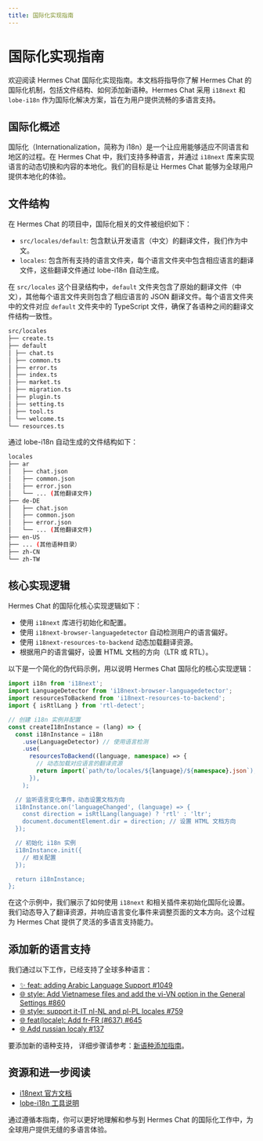 ```yaml
---
title: 国际化实现指南
---
```


# 国际化实现指南

欢迎阅读 Hermes Chat 国际化实现指南。本文档将指导你了解 Hermes Chat 的国际化机制，包括文件结构、如何添加新语种。Hermes Chat 采用 `i18next` 和 `lobe-i18n` 作为国际化解决方案，旨在为用户提供流畅的多语言支持。

## 国际化概述

国际化（Internationalization，简称为 i18n）是一个让应用能够适应不同语言和地区的过程。在 Hermes Chat 中，我们支持多种语言，并通过 `i18next` 库来实现语言的动态切换和内容的本地化。我们的目标是让 Hermes Chat 能够为全球用户提供本地化的体验。

## 文件结构

在 Hermes Chat 的项目中，国际化相关的文件被组织如下：

- `src/locales/default`: 包含默认开发语言（中文）的翻译文件，我们作为中文。
- `locales`: 包含所有支持的语言文件夹，每个语言文件夹中包含相应语言的翻译文件，这些翻译文件通过 lobe-i18n 自动生成。

在 `src/locales` 这个目录结构中，`default` 文件夹包含了原始的翻译文件（中文），其他每个语言文件夹则包含了相应语言的 JSON 翻译文件。每个语言文件夹中的文件对应 `default` 文件夹中的 TypeScript 文件，确保了各语种之间的翻译文件结构一致性。

```bash
src/locales
├── create.ts
├── default
│ ├── chat.ts
│ ├── common.ts
│ ├── error.ts
│ ├── index.ts
│ ├── market.ts
│ ├── migration.ts
│ ├── plugin.ts
│ ├── setting.ts
│ ├── tool.ts
│ └── welcome.ts
└── resources.ts
```

通过 lobe-i18n 自动生成的文件结构如下：

```bash
locales
├── ar
│   ├── chat.json
│   ├── common.json
│   ├── error.json
│   └── ... (其他翻译文件)
├── de-DE
│   ├── chat.json
│   ├── common.json
│   ├── error.json
│   └── ... (其他翻译文件)
├── en-US
├── ... (其他语种目录）
├── zh-CN
└── zh-TW
```

## 核心实现逻辑

Hermes Chat 的国际化核心实现逻辑如下：

- 使用 `i18next` 库进行初始化和配置。
- 使用 `i18next-browser-languagedetector` 自动检测用户的语言偏好。
- 使用 `i18next-resources-to-backend` 动态加载翻译资源。
- 根据用户的语言偏好，设置 HTML 文档的方向（LTR 或 RTL）。

以下是一个简化的伪代码示例，用以说明 Hermes Chat 国际化的核心实现逻辑：

```ts
import i18n from 'i18next';
import LanguageDetector from 'i18next-browser-languagedetector';
import resourcesToBackend from 'i18next-resources-to-backend';
import { isRtlLang } from 'rtl-detect';

// 创建 i18n 实例并配置
const createI18nInstance = (lang) => {
  const i18nInstance = i18n
    .use(LanguageDetector) // 使用语言检测
    .use(
      resourcesToBackend((language, namespace) => {
        // 动态加载对应语言的翻译资源
        return import(`path/to/locales/${language}/${namespace}.json`);
      }),
    );

  // 监听语言变化事件，动态设置文档方向
  i18nInstance.on('languageChanged', (language) => {
    const direction = isRtlLang(language) ? 'rtl' : 'ltr';
    document.documentElement.dir = direction; // 设置 HTML 文档方向
  });

  // 初始化 i18n 实例
  i18nInstance.init({
    // 相关配置
  });

  return i18nInstance;
};
```

在这个示例中，我们展示了如何使用 `i18next` 和相关插件来初始化国际化设置。我们动态导入了翻译资源，并响应语言变化事件来调整页面的文本方向。这个过程为 Hermes Chat 提供了灵活的多语言支持能力。

## 添加新的语言支持

我们通过以下工作，已经支持了全球多种语言：

- [✨ feat: adding Arabic Language Support #1049](https://github.com/hermeslabs/lobe-chat/pull/1049)
- [🌐 style: Add Vietnamese files and add the vi-VN option in the General Settings #860](https://github.com/hermeslabs/lobe-chat/pull/860)
- [🌐 style: support it-IT nl-NL and pl-PL locales #759](https://github.com/hermeslabs/lobe-chat/pull/759)
- [🌐 feat(locale): Add fr-FR (#637) #645](https://github.com/hermeslabs/lobe-chat/pull/645)
- [🌐 Add russian localy #137](https://github.com/hermeslabs/lobe-chat/pull/137)

要添加新的语种支持， 详细步骤请参考：[新语种添加指南](/zh/docs/development/internationalization/add-new-locale)。

## 资源和进一步阅读

- [i18next 官方文档](https://www.i18next.com/)
- [lobe-i18n 工具说明](https://github.com/hermeslabs/lobe-cli-toolbox/tree/master/packages/lobe-i18n)

通过遵循本指南，你可以更好地理解和参与到 Hermes Chat 的国际化工作中，为全球用户提供无缝的多语言体验。
